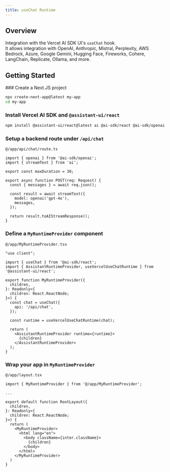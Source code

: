 ```yaml
---
title: useChat Runtime
---
```


## Overview

Integration with the Vercel AI SDK UI's `useChat` hook.  
It allows integration with OpenAI, Anthropic, Mistral, Perplexity, AWS Bedrock, Azure, Google Gemini, Hugging Face, Fireworks, Cohere, LangChain, Replicate, Ollama, and more.

## Getting Started


<Steps>
  ### Create a Next.JS project

  ```sh
  npx create-next-app@latest my-app
  cd my-app
  ```
  
  ### Install Vercel AI SDK and `@assistant-ui/react`

  ```sh npm2yarn
  npm install @assistant-ui/react@latest ai @ai-sdk/react @ai-sdk/openai
  ```

  ### Setup a backend route under `/api/chat`

  `@/app/api/chat/route.ts`

  ```tsx
  import { openai } from '@ai-sdk/openai';
  import { streamText } from 'ai';

  export const maxDuration = 30;

  export async function POST(req: Request) {
    const { messages } = await req.json();

    const result = await streamText({
      model: openai('gpt-4o'),
      messages,
    });

    return result.toAIStreamResponse();
  }
  ```

  ### Define a `MyRuntimeProvider` component

  `@/app/MyRuntimeProvider.tsx`

  ```tsx
  "use client";

  import { useChat } from '@ai-sdk/react';
  import { AssistantRuntimeProvider, useVercelUseChatRuntime } from '@assistant-ui/react';

  export function MyRuntimeProvider({
    children,
  }: Readonly<{
    children: React.ReactNode;
  }>) { 
    const chat = useChat({
      api: '/api/chat',
    });

    const runtime = useVercelUseChatRuntime(chat);

    return (
      <AssistantRuntimeProvider runtime={runtime}>
        {children}
      </AssistantRuntimeProvider>
    );
  }
  ```

  ### Wrap your app in `MyRuntimeProvider`

  `@/app/layout.tsx`

  ```tsx {1,11,17}
  import { MyRuntimeProvider } from '@/app/MyRuntimeProvider';

  ...

  export default function RootLayout({
    children,
  }: Readonly<{
    children: React.ReactNode;
  }>) {
    return (
      <MyRuntimeProvider>
        <html lang="en">
          <body className={inter.className}>
            {children}
          </body>
        </html>
      </MyRuntimeProvider>
    )
  }
  ```

</Steps>
